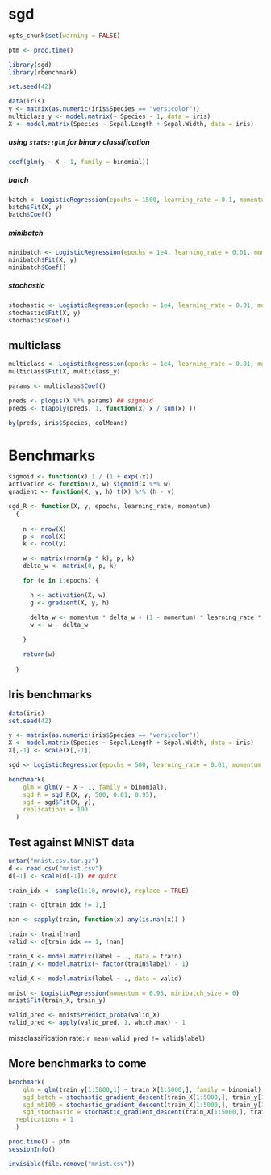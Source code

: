 sgd
===========

```r

opts_chunk$set(warning = FALSE)

```

```r

ptm <- proc.time()

library(sgd)
library(rbenchmark)

set.seed(42)

data(iris)
y <- matrix(as.numeric(iris$Species == "versicolor"))
multiclass_y <- model.matrix(~ Species - 1, data = iris)
X <- model.matrix(Species ~ Sepal.Length + Sepal.Width, data = iris)

```

##### using `stats::glm` for binary classification

```r

coef(glm(y ~ X - 1, family = binomial))

```


##### batch

```r

batch <- LogisticRegression(epochs = 1500, learning_rate = 0.1, momentum = 0.99, minibatch_size = 0)
batch$Fit(X, y)
batch$Coef()

```

##### minibatch

```r

minibatch <- LogisticRegression(epochs = 1e4, learning_rate = 0.01, momentum = 0.99, minibatch_size = 10)
minibatch$Fit(X, y)
minibatch$Coef()

```

##### stochastic

```r

stochastic <- LogisticRegression(epochs = 1e4, learning_rate = 0.01, momentum = 0.99, minibatch_size = 1)
stochastic$Fit(X, y)
stochastic$Coef()

```

## multiclass

```r

multiclass <- LogisticRegression(epochs = 1e4, learning_rate = 0.01, momentum = 0.99, minibatch_size = 10)
multiclass$Fit(X, multiclass_y)

params <- multiclass$Coef()

preds <- plogis(X %*% params) ## sigmoid
preds <- t(apply(preds, 1, function(x) x / sum(x) ))

by(preds, iris$Species, colMeans)

```

# Benchmarks

```r

sigmoid <- function(x) 1 / (1 + exp(-x))
activation <- function(X, w) sigmoid(X %*% w)
gradient <- function(X, y, h) t(X) %*% (h - y)

sgd_R <- function(X, y, epochs, learning_rate, momentum)
  {
    
    n <- nrow(X)
    p <- ncol(X)
    k <- ncol(y)

    w <- matrix(rnorm(p * k), p, k)
    delta_w <- matrix(0, p, k)

    for (e in 1:epochs) {

      h <- activation(X, w)
      g <- gradient(X, y, h)

      delta_w <- momentum * delta_w + (1 - momentum) * learning_rate * g
      w <- w - delta_w
      
    }

    return(w)
    
  }

```

## Iris benchmarks

```r

data(iris)
set.seed(42)

y <- matrix(as.numeric(iris$Species == "versicolor"))
X <- model.matrix(Species ~ Sepal.Length + Sepal.Width, data = iris)
X[,-1] <- scale(X[,-1])

sgd <- LogisticRegression(epochs = 500, learning_rate = 0.01, momentum = 0.95, minibatch_size = 0)

benchmark(
    glm = glm(y ~ X - 1, family = binomial),
    sgd_R = sgd_R(X, y, 500, 0.01, 0.95),
    sgd = sgd$Fit(X, y),
    replications = 100
  )

```

## Test against MNIST data

```r

untar("mnist.csv.tar.gz")
d <- read.csv("mnist.csv")
d[-1] <- scale(d[-1]) ## quick

train_idx <- sample(1:10, nrow(d), replace = TRUE)

train <- d[train_idx != 1,]

nan <- sapply(train, function(x) any(is.nan(x)) )

train <- train[!nan]
valid <- d[train_idx == 1, !nan]

train_X <- model.matrix(label ~ ., data = train)
train_y <- model.matrix(~ factor(train$label) - 1)

valid_X <- model.matrix(label ~ ., data = valid)
```

```r

mnist <- LogisticRegression(momentum = 0.95, minibatch_size = 0)
mnist$Fit(train_X, train_y)

valid_pred <- mnist$Predict_proba(valid_X)
valid_pred <- apply(valid_pred, 1, which.max) - 1

```

missclassification rate: `r mean(valid_pred != valid$label)`


## More benchmarks to come

```r

benchmark(
    glm = glm(train_y[1:5000,1] ~ train_X[1:5000,], family = binomial),
    sgd_batch = stochastic_gradient_descent(train_X[1:5000,], train_y[1:5000, 1, drop = FALSE], 100, 0.01, 0.99, nrow(train_X), shuffle = FALSE),
    sgd_mb100 = stochastic_gradient_descent(train_X[1:5000,], train_y[1:5000, 1, drop = FALSE], 100, 0.01, 0.99, 100),
    sgd_stochastic = stochastic_gradient_descent(train_X[1:5000,], train_y[1:5000, 1, drop = FALSE], 100, 0.01, 0.99, 1),
  replications = 1
  )

```

```r

proc.time() - ptm
sessionInfo()

```

```r

invisible(file.remove("mnist.csv"))

```
